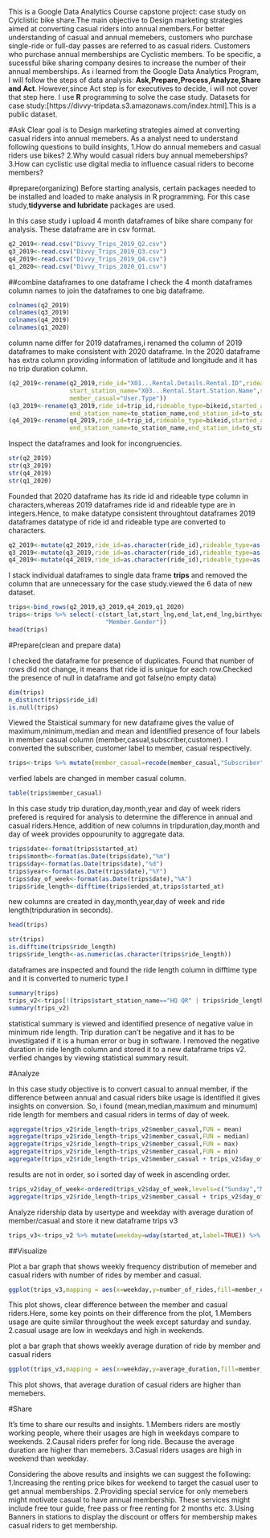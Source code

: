 
  This is a Google Data Analytics Course capstone project: case study on Cylclistic bike share.The main objective to Design marketing strategies aimed at converting casual riders into annual members.For better understanding of casual and annual memebers, customers who purchase single-ride or full-day passes are referred to as casual riders. Customers who purchase annual memberships are Cyclistic members. To be specific, a sucessful bike sharing company desires to increase the number of their annual memberships.
  As i learned from the Google Data Analytics Program, I will follow the steps of data analysis: **Ask,Prepare,Process,Analyze,Share and Act**. However,since Act step is for executives to decide, i will not cover that step here. I use **R** programming to solve the case study.
  Datasets for case study:[https://divvy-tripdata.s3.amazonaws.com/index.html].This is a public dataset.
  
#Ask
  Clear goal is to Design marketing strategies aimed at converting casual riders into annual memebers. As a analyst need to understand following questions to build insights,
  1.How do annual memebers and casual riders use bikes?
  2.Why would casual riders buy annual memeberships?
  3.How can cyclistic use digital media to influence casual riders to become members?
  
#prepare(organizing)
  Before starting analysis, certain packages needed to be installed and loaded to make analysis in R programming. For this case study,**tidyverse and lubridate** packages are used.

In this case study i upload 4 month dataframes of bike share company for analysis. These dataframe are in csv format.

```{r upload}
q2_2019<-read.csv("Divvy_Trips_2019_Q2.csv")
q3_2019<-read.csv("Divvy_Trips_2019_Q3.csv")
q4_2019<-read.csv("Divvy_Trips_2019_Q4.csv")
q1_2020<-read.csv("Divvy_Trips_2020_Q1.csv")
```

##combine dataframes to one dataframe
  I check the 4 month dataframes column names to join the dataframes to one big dataframe.
  
```{r column name}
colnames(q2_2019)
colnames(q3_2019)
colnames(q4_2019)
colnames(q1_2020)
```

  column name differ for 2019 dataframes,i renamed the column of 2019 dataframes to make consistent with 2020 dataframe. In the 2020 dataframe has extra column providing information of lattitude and longitude and it has no trip duration column.
  
```{r rename column}
(q2_2019<-rename(q2_2019,ride_id="X01...Rental.Details.Rental.ID",rideable_type="X01...Rental.Details.Bike.ID",started_at="X01...Rental.Details.Local.Start.Time",ended_at="X01...Rental.Details.Local.End.Time",
                 start_station_name="X03...Rental.Start.Station.Name",start_station_id="X03...Rental.Start.Station.ID",end_station_name="X02...Rental.End.Station.Name",end_station_id= "X02...Rental.End.Station.ID",
                 member_casual="User.Type"))
(q3_2019<-rename(q3_2019,ride_id=trip_id,rideable_type=bikeid,started_at=start_time,ended_at=end_time,start_station_name=from_station_name,start_station_id=from_station_id,
                 end_station_name=to_station_name,end_station_id=to_station_id,member_casual=usertype))
(q4_2019<-rename(q4_2019,ride_id=trip_id,rideable_type=bikeid,started_at=start_time,ended_at=end_time,start_station_name=from_station_name,start_station_id=from_station_id,
                 end_station_name=to_station_name,end_station_id=to_station_id,member_casual=usertype))
```

  Inspect the dataframes and look for incongruencies. 

```{r datatype inspection}
str(q2_2019)
str(q3_2019)
str(q4_2019)
str(q1_2020)
```

  Founded that 2020 dataframe has its ride id and rideable type column in characters,whereas 2019 dataframes ride id and rideable type are in integers.Hence, to make datatype consistent throughtout dataframes 2019 dataframes datatype of ride id and rideable type are converted to characters.

```{r changing datatype}
q2_2019<-mutate(q2_2019,ride_id=as.character(ride_id),rideable_type=as.character(rideable_type))
q3_2019<-mutate(q3_2019,ride_id=as.character(ride_id),rideable_type=as.character(rideable_type))
q4_2019<-mutate(q4_2019,ride_id=as.character(ride_id),rideable_type=as.character(rideable_type))
```

  I stack individual dataframes to single data frame **trips** and removed the column that are unnecessary for the case study.viewed the 6 data of new dataset.

```{r join the dataframes}
trips<-bind_rows(q2_2019,q3_2019,q4_2019,q1_2020)
trips<-trips %>% select(-c(start_lat,start_lng,end_lat,end_lng,birthyear,gender,tripduration,"X01...Rental.Details.Duration.In.Seconds.Uncapped","X05...Member.Details.Member.Birthday.Year",
                           "Member.Gender"))
head(trips)
```

#Prepare(clean and prepare data)

  I checked the dataframe for presence of duplicates. Found that number of rows did not change, it means that ride id is unique for each row.Checked the presence of null in dataframe and got false(no empty data)
  
```{r clean data}
dim(trips)
n_distinct(trips$ride_id)
is.null(trips)
```

  Viewed the Staistical summary for new dataframe gives the value of maximum,minimum,median and mean and identified presence of four labels in member casual column (member,casual,subscriber,customer). I converted the subscriber, customer label to member, casual respectively.
  
```{r filter to two label}
trips<-trips %>% mutate(member_casual=recode(member_casual,"Subscriber"="member","Customer"="casual"))
```

verfied labels are changed in member casual column.

```{r}
table(trips$member_casual)
```

In this case study trip duration,day,month,year and day of week riders prefered is required for analysis to determine the difference in annual and casual riders.Hence, addition of new columns in tripduration,day,month and day of week provides oppourunity to aggregate data.

```{r creating new column}
trips$date<-format(trips$started_at)
trips$month<-format(as.Date(trips$date),"%m")
trips$day<-format(as.Date(trips$date),"%d")
trips$year<-format(as.Date(trips$date),"%Y")
trips$day_of_week<-format(as.Date(trips$date),"%A")
trips$ride_length<-difftime(trips$ended_at,trips$started_at)
```
  
  new columns are created in day,month,year,day of week and ride length(tripduration in seconds).

```{r}
head(trips)
```


```{r}
str(trips)
is.difftime(trips$ride_length)
trips$ride_length<-as.numeric(as.character(trips$ride_length))
```

dataframes are inspected and found the ride length column in difftime type and it is converted to numeric type.I

```{r satistical summary}
summary(trips)
trips_v2<-trips[!(trips$start_station_name=="HQ QR" | trips$ride_length<0),]
summary(trips_v2)
```

statistical summary is viewed and identified presence of negative value in minimum ride length. Trip duration can't be negative and it has to be investigated if it is a human error or bug in software. I removed the negative duration in ride length column and stored it to a new dataframe trips v2. verfied changes by viewing statistical summary result.  

#Analyze

In this case study objective is to convert casual to annual member, if the difference between annual and casual riders bike usage is identified it gives insights on conversion. So, i found (mean,median,maximum and minumum) ride length for members and casual riders in terms of day of week.
  
```{r analyze}
aggregate(trips_v2$ride_length~trips_v2$member_casual,FUN = mean)
aggregate(trips_v2$ride_length~trips_v2$member_casual,FUN = median)
aggregate(trips_v2$ride_length~trips_v2$member_casual,FUN = max)
aggregate(trips_v2$ride_length~trips_v2$member_casual,FUN = min)
aggregate(trips_v2$ride_length~trips_v2$member_casual + trips_v2$day_of_week,FUN = mean)
```

results are not in order, so i sorted day of week in ascending order.

```{r}
trips_v2$day_of_week<-ordered(trips_v2$day_of_week,levels=c("Sunday","Monday","Tuesday","Wednesday","Thursday","Friday","Saturday"))
aggregate(trips_v2$ride_length~trips_v2$member_casual + trips_v2$day_of_week,FUN = mean)
```

Analyze ridership data by usertype and weekday with average duration of member/casual and store it new dataframe trips v3

```{r sort in order}
trips_v3<-trips_v2 %>% mutate(weekday=wday(started_at,label=TRUE)) %>% group_by(member_casual,weekday) %>% summarise(number_of_rides=n(),average_duration=mean(ride_length)) %>% arrange(member_casual,weekday)
```

##Visualize

  Plot a bar graph that shows weekly frequency distribution of memeber and casual riders with number of rides by member and casual.

```{r bar chart}
ggplot(trips_v3,mapping = aes(x=weekday,y=number_of_rides,fill=member_casual))+geom_col(position = "dodge")
```
 
 This plot shows, clear difference between the member and casual riders.Here, some key points on their difference from the plot,
  1.Members usage are quite similar throughout the week except saturday and sunday.
  2.casual usage are low in weekdays and high in weekends.
  
  plot a bar graph that shows weekly average duration of ride by member and casual riders
  
```{r bar chart1}
ggplot(trips_v3,mapping = aes(x=weekday,y=average_duration,fill=member_casual))+geom_col(position = "dodge")
```

 This plot shows, that average duration of casual riders are higher than memebers.
 
#Share
  
It's time to share our results and insights.
  1.Members riders are mostly working people, where their usages are high in weekdays compare to weekends.
  2.Causal riders prefer for long ride. Because the average duration are higher than memebers.
  3.Casual riders usages are high in weekend than weekday.
  
Considering the above results and insights we can suggest the following:
  1.Increasing the renting price bikes for weekend to target the casual user to get annual memberships.
  2.Providing special service for only memebers might motivate casual to have annual membership. These services might include free tour guide, free pass or free renting for 2 months etc.
  3.Using Banners in stations to display the discount or offers for membership makes casual riders to get membership.
  

  

